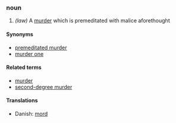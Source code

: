 === noun ===
#''(law)'' A [[murder]] which is premeditated with malice aforethought

====Synonyms====
*[[premeditated murder]]
*[[murder one]]<!-- probably slang, uses in old police tv show hawaii five o -->

====Related terms====
*[[murder]]
*[[second-degree murder]]

====Translations====
*Danish: [[mord]]